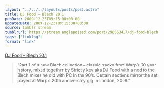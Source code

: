 ```yaml
---
layout: "../../../layouts/posts/post.astro"
title: DJ Food – Blech 20.1
pubDate: 2009-12-23T09:15:00+00:00
updatedDate: 2009-12-23T09:15:00+00:00
source: tumblr stream
tumblrUrl: https://stream.anglepoised.com/post/296563417/dj-food-blech-201-soundcloud
tags: ["linklog"]
format: "link"
---
```


[DJ Food &#8211; Blech 20.1][1]

> &ldquo;Part 1 of a new Blech collection &#8211; classic tracks from Warp&rsquo;s 20 year history, mixed together by Strictly kev aka DJ Food with a nod to the Blech mixes he did with PC in the 90&rsquo;s. Certain sections mirror the set played at Warp&rsquo;s 20th anniversary gig in London, 2009.&rdquo;

[1]: http://soundcloud.com/strictly/blech-20-1
